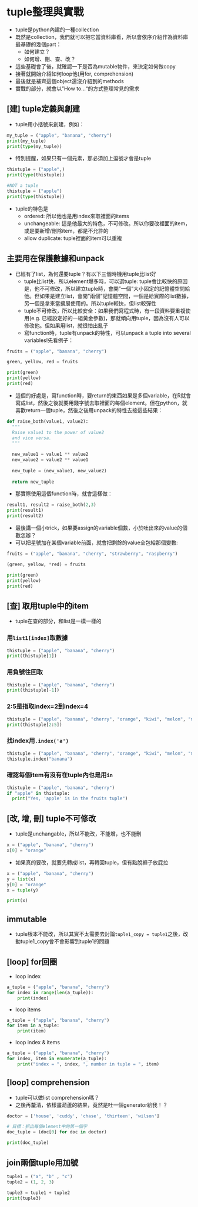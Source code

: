 # tuple整理與實戰  

* tuple是python內建的一種collection  
* 既然是collection，我們就可以把它當資料庫看，所以會依序介紹作為資料庫最基礎的幾個part：  
  * 如何建立？  
  * 如何增、刪、查、改？  
* 這些基礎會了後，就確認一下是否為mutable物件，來決定如何做copy  
* 接著就開始介紹如何loop他(用for, comprehension)  
* 最後就是補齊這個object還沒介紹到的methods  
* 實戰的部分，就會以"How to..."的方式整理常見的需求  

## [建] tuple定義與創建  

* tuple用小括號來創建，例如：  

```python
my_tuple = ("apple", "banana", "cherry")
print(my_tuple)
print(type(my_tuple))
```

* 特別提醒，如果只有一個元素，那必須加上逗號才會是tuple  

```python
thistuple = ("apple",)
print(type(thistuple))

#NOT a tuple
thistuple = ("apple")
print(type(thistuple))
```

* tuple的特色是  
  * ordered: 所以他也是用index來取裡面的items  
  * unchangeable: 這是他最大的特色，不可修改。所以你要改裡面的item，或是要新增/刪除item，都是不允許的  
  * allow duplicate: tuple裡面的item可以重複  

## 主要用在保護數據和unpack  

* 已經有了list，為何還要tuple？有以下三個時機用tuple比list好  
  * tuple比list快，所以element爆多時，可以選tuple: tuple會比較快的原因是，他不可修改，所以建立tuple時，會開"一個"大小固定的記憶體空間給他。但如果是建立list，會開"兩個"記憶體空間，一個是給實際的list數據，另一個是拿來當擴展使用的。所以tuple較快，但list較彈性  
  * tuple不可修改，所以比較安全：如果我們寫程式時，有一段資料要重複使用(e.g. 已經設定好的一組黃金參數)，那就傾向用tuple，因為沒有人可以修改他。但如果用list，就很怕出亂子  
  * 寫function時，tuple有unpack的特性，可以unpack a tuple into several variables!先看例子：  


```python
fruits = ("apple", "banana", "cherry")

green, yellow, red = fruits

print(green)
print(yellow)
print(red)
```

* 這個的好處是，寫function時，要return的東西如果是多個variable，在R就會寫成list，然後之後就要用錢字號去取裡面的每個element。但在python，就喜歡return一個tuple，然後之後用unpack的特性去接這些結果：  

```python
def raise_both(value1, value2):
  """
  Raise value1 to the power of value2
  and vice versa.
  """
  
  new_value1 = value1 ** value2
  new_value2 = value2 ** value1
  
  new_tuple = (new_value1, new_value2)
  
  return new_tuple
```

* 那實際使用這個function時，就會這樣做：  

```python
result1, result2 = raise_both(2,3)
print(result1)
print(result2)
```

* 最後講一個小trick，如果要assign的variable個數，小於吐出來的value的個數怎辦？  
* 可以把星號加在某個variable前面，就會把剩餘的value全包給那個變數:  

```python
fruits = ("apple", "banana", "cherry", "strawberry", "raspberry")

(green, yellow, *red) = fruits

print(green)
print(yellow)
print(red)
```


## [查] 取用tuple中的item  

* tuple在查的部分，和list是一模一樣的  

### 用`list1[index]`取數據    

```python
thistuple = ("apple", "banana", "cherry")
print(thistuple[1])
```

### 用負號往回取  

```python
thistuple = ("apple", "banana", "cherry")
print(thistuple[-1])
```

### 2:5是指取index=2到index=4  

```python
thistuple = ("apple", "banana", "cherry", "orange", "kiwi", "melon", "mango")
print(thistuple[2:5])
```

### 找index用`.index('a')`  

```python
thistuple = ("apple", "banana", "cherry", "orange", "kiwi", "melon", "mango")
thistuple.index("banana")
```

### 確認每個item有沒有在tuple內也是用`in`  

```python
thistuple = ("apple", "banana", "cherry")
if "apple" in thistuple:
  print("Yes, 'apple' is in the fruits tuple")
```



## [改, 增, 刪] tuple不可修改  

* tuple是unchangable，所以不能改，不能增，也不能刪

```python
x = ("apple", "banana", "cherry")
x[0] = "orange"
```

* 如果真的要改，就要先轉成list，再轉回tuple，但有點脫褲子放屁拉  

```python
x = ("apple", "banana", "cherry")
y = list(x)
y[0] = "orange"
x = tuple(y)

print(x)
```
## immutable  

* tuple根本不能改，所以其實不太需要去討論`tuple1_copy = tuple1`之後，改動tuple1_copy會不會影響到tuple1的問題  

## [loop] for回圈    

* loop index  

```python
a_tuple = ("apple", "banana", "cherry")
for index in range(len(a_tuple)): 
    print(index)

```

* loop items  

```python
a_tuple = ("apple", "banana", "cherry")
for item in a_tuple:
    print(item)

```

* loop index & items  

```python
a_tuple = ("apple", "banana", "cherry")
for index, item in enumerate(a_tuple):
    print("index = ", index, ", number in tuple = ", item)

```

## [loop] comprehension  

* tuple可以做list comprehension嗎？  
* 之後再釐清，依樣畫葫蘆的結果，竟然是吐一個generator給我！？  

```python
doctor = ['house', 'cuddy', 'chase', 'thirteen', 'wilson']

# 目標：抓出每個element中的第一個字  
doc_tuple = (doc[0] for doc in doctor)

print(doc_tuple)
```

## join兩個tuple用加號  

```python
tuple1 = ("a", "b" , "c")
tuple2 = (1, 2, 3)

tuple3 = tuple1 + tuple2
print(tuple3)
```








